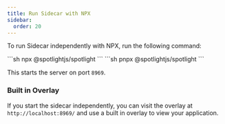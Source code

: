 ```yaml
---
title: Run Sidecar with NPX
sidebar:
  order: 20
---
```


To run Sidecar independently with NPX, run the following command:

<Tabs>
  <TabItem label="npm and yarn">
    ```sh
    npx @spotlightjs/spotlight
    ```
  </TabItem>
  <TabItem label="pnpm">
    ```sh
    pnpx @spotlightjs/spotlight
    ```
  </TabItem>
</Tabs>


This starts the server on port `8969`.

### Built in Overlay

If you start the sidecar independently, you can visit the overlay at `http://localhost:8969/` and use a built in overlay to view your application.